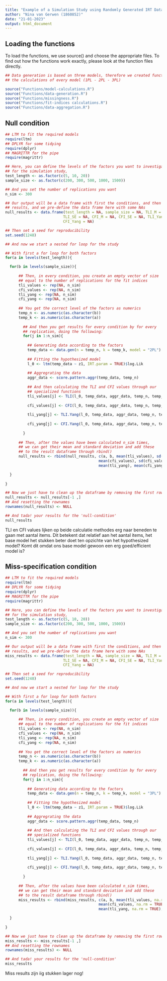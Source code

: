 ```yaml
---
title: "Example of a Simulation Study using Randomly Generated IRT Data"
author: "Nina van Gerwen (1860852)"
date: "21-01-2023"
output: html_document
---
```


## Loading the functions

To load the functions, we use source() and choose the appropriate files. To 
find out how the functions work exactly, please look at the function files directly.

```r
## Data generation is based on three models, therefore we created functions for
## the calculations of every model (1PL - 2PL - 3PL)

source("Functions/model-calculations.R")
source("Functions/data-generation.R")
source("Functions/missingness.R")
source("Functions/fit-indices calculations.R")
source("Functions/data-aggregation.R")

```

## Null condition

```r
## LTM to fit the required models
require(ltm)
## DPLYR for some tidying
require(dplyr)
## MAGRITTR for the pipe
require(magrittr)

## Here, you can define the levels of the factors you want to investigate
## for the simulation study,
test_length <- as.factor(c(5, 10, 20))
sample_size <- as.factor(c(200, 300, 500, 1000, 1500))

## And you set the number of replications you want
n_sim <- 300

## Our output will be a data frame with first the conditions, and then the
## results, and we pre-define the data frame here with some NAs
null_results <- data.frame(test_length = NA, sample_size = NA, TLI_M = NA,
                          TLI_SE = NA, CFI_M = NA, CFI_SE = NA, TLI_Yang = NA,
                          CFI_Yang = NA)

## Then set a seed for reproducibility
set.seed(1248)

## And now we start a nested for loop for the study

## With first a for loop for both factors
for(a in levels(test_length)){

  for(b in levels(sample_size)){
      
      ## Then, in every condition, you create an empty vector of size
      ## equal to the number of replications for the fit indices
      tli_values <- rep(NA, n_sim)
      cfi_values <- rep(NA, n_sim)
      tli_yang <- rep(NA, n_sim)
      cfi_yang <- rep(NA, n_sim)
      
      ## You get the correct level of the factors as numerics
      temp_n <- as.numeric(as.character(b))
      temp_k <- as.numeric(as.character(a))
      
        ## And then you get results for every condition by for every
        ## replication, doing the following:
        for(j in 1:n_sim){
    
          ## Generating data according to the factors
          temp_data <- data.gen(n = temp_n, k = temp_k, model = "2PL")
                        
          ## Fitting the hypothesized model
          l_0 <- ltm(temp_data ~ z1, IRT.param = TRUE)$log.Lik
          
          ## Aggregrating the data
          aggr_data <- score.pattern.aggr(temp_data, temp_n)
          
          ## And then calculating the TLI and CFI values through our
          ## specialized functions
          tli_values[j] <- TLI(l_0, temp_data, aggr_data, temp_n, temp_k)
          
          cfi_values[j] <- CFI(l_0, temp_data, aggr_data, temp_n, temp_k)
          
          tli_yang[j] <- TLI.Yang(l_0, temp_data, aggr_data, temp_n, temp_k)
          
          cfi_yang[j] <- CFI.Yang(l_0, temp_data, aggr_data, temp_n, temp_k)
          
        }
      
      ## Then, after the values have been calculated n_sim times, 
      ## we can get their mean and standard deviation and add these
      ## to the result dataframe through rbind()
      null_results <- rbind(null_results, c(a, b, mean(tli_values), sd(tli_values),
                                          mean(cfi_values), sd(cfi_values),
                                          mean(tli_yang), mean(cfi_yang)))

  }
  
}

## Now we just have to clean up the dataframe by removing the first row
null_results <- null_results[-1 ,]
## And resetting the rownames
rownames(null_results) <- NULL

## And tada! your results for the 'null-condition'
null_results
```

TLI en CFI values lijken op beide calculatie methodes erg naar beneden
te gaan met aantal items. Dit betekent dat relatief aan het aantal items, 
het base model het stukken beter doet ten opzichte van het hypothesized 
model? Komt dit omdat ons base model gewoon een erg goed/efficient model is?

## Miss-specification condition

```r
## LTM to fit the required models
require(ltm)
## DPLYR for some tidying
require(dplyr)
## MAGRITTR for the pipe
require(magrittr)

## Here, you can define the levels of the factors you want to investigate
## for the simulation study,
test_length <- as.factor(c(5, 10, 20))
sample_size <- as.factor(c(200, 300, 500, 1000, 1500))

## And you set the number of replications you want
n_sim <- 300

## Our output will be a data frame with first the conditions, and then the
## results, and we pre-define the data frame here with some NAs
miss_results <- data.frame(test_length = NA, sample_size = NA, TLI_M = NA,
                          TLI_SE = NA, CFI_M = NA, CFI_SE = NA, TLI_Yang = NA,
                          CFI_Yang = NA)

## Then set a seed for reproducibility
set.seed(1248)

## And now we start a nested for loop for the study

## With first a for loop for both factors
for(a in levels(test_length)){

  for(b in levels(sample_size)){
      
      ## Then, in every condition, you create an empty vector of size
      ## equal to the number of replications for the fit indices
      tli_values <- rep(NA, n_sim)
      cfi_values <- rep(NA, n_sim)
      tli_yang <- rep(NA, n_sim)
      cfi_yang <- rep(NA, n_sim)
      
      ## You get the correct level of the factors as numerics
      temp_n <- as.numeric(as.character(b))
      temp_k <- as.numeric(as.character(a))
      
        ## And then you get results for every condition by for every
        ## replication, doing the following:
        for(j in 1:n_sim){
    
          ## Generating data according to the factors
          temp_data <- data.gen(n = temp_n, k = temp_k, model = "3PL")
                        
          ## Fitting the hypothesized model
          l_0 <- ltm(temp_data ~ z1, IRT.param = TRUE)$log.Lik
          
          ## Aggregrating the data
          aggr_data <- score.pattern.aggr(temp_data, temp_n)
          
          ## And then calculating the TLI and CFI values through our
          ## specialized functions
          tli_values[j] <- TLI(l_0, temp_data, aggr_data, temp_n, temp_k)
          
          cfi_values[j] <- CFI(l_0, temp_data, aggr_data, temp_n, temp_k)
          
          tli_yang[j] <- TLI.Yang(l_0, temp_data, aggr_data, temp_n, temp_k)
          
          cfi_yang[j] <- CFI.Yang(l_0, temp_data, aggr_data, temp_n, temp_k)
          
        }
      
      ## Then, after the values have been calculated n_sim times, 
      ## we can get their mean and standard deviation and add these
      ## to the result dataframe through rbind()
      miss_results <- rbind(miss_results, c(a, b, mean(tli_values, na.rm = TRUE), sd(tli_values, na.rm = TRUE),
                                          mean(cfi_values, na.rm = TRUE), sd(cfi_values, na.rm = TRUE),
                                          mean(tli_yang, na.rm = TRUE), mean(cfi_yang, na.rm = TRUE)))

  }
  
}

## Now we just have to clean up the dataframe by removing the first row
miss_results <- miss_results[-1 ,]
## And resetting the rownames
rownames(miss_results) <- NULL

## And tada! your results for the 'null-condition'
miss_results
```

Miss results zijn iig stukken lager nog!

